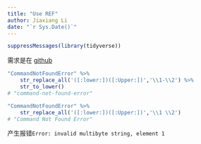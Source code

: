 ```yaml
---
title: "Use REF"
author: Jiaxiang Li
date: "`r Sys.Date()`"
---
```



```r
suppressMessages(library(tidyverse))
```

需求是在 [github](https://github.com/JiaxiangBU/learn_git/blob/master/conda/command-not-found-error.md)

```r
"CommandNotFoundError" %>% 
    str_replace_all('([:lower:])([:Upper:])','\\1-\\2') %>% 
    str_to_lower()
# "command-not-found-error"
```

```r
"CommandNotFoundError" %>% 
    str_replace_all('([:lower:])([:Upper:])','\\1 \\2')
# "Command Not Found Error"
```

产生报错`Error: invalid multibyte string, element 1`